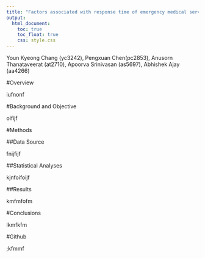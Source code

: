 ```yaml
---
title: "Factors associated with response time of emergency medical service(EMS) in New York City"
output:
  html_document:
    toc: true
    toc_float: true
    css: style.css
---
```


Youn Kyeong Chang (yc3242), Pengxuan Chen(pc2853), Anusorn Thanataveerat (at2710), Apoorva Srinivasan (as5697), Abhishek Ajay (aa4266)

#Overview

iufnonf

#Background and Objective

oifijf

#Methods

##Data Source

fnijfijf

##Statistical Analyses

kjnfoifoijf

##Results

kmfmfofm

#Conclusions 

lkmfkfm

#Github

;kfmmf
